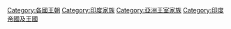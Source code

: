 {{Commonscat|Ruling clans of India}}

[[Category:各國王朝|Category:各國王朝]]
[[Category:印度家族|Category:印度家族]]
[[Category:亞洲王室家族|Category:亞洲王室家族]]
[[Category:印度帝國及王國|Category:印度帝國及王國]]